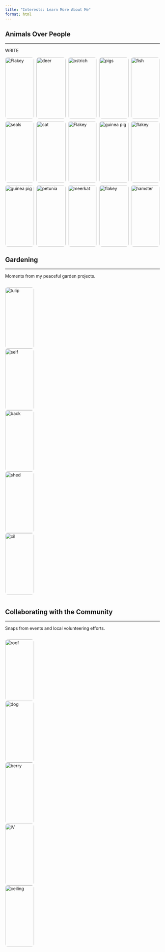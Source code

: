 ```yaml
---
title: "Interests: Learn More About Me"
format: html
---
```


<style>
.image-grid {
  display: grid;
  grid-template-columns: repeat(5, 1fr);
  gap: 8px;
  margin-top: 1em;
}
.image-grid img {
  width: 100%;
  height: 200px;
  object-fit: cover;
  border-radius: 8px;
  display: block;
  transition: transform 0.3s ease, filter 0.3s ease;
}
.image-grid img:hover {
  transform: scale(2.00);
  filter: brightness(90%);
  cursor: pointer;
  z-index: 10;
  position: relative;
}
</style>

## Animals Over People
<hr>

<p>WRITE</p>

<!-- Important: No blank lines between the div and images -->
<div class="image-grid">
<img src="images/animals over people/IMG_5981.jpg" alt="Flakey">
<img src="images/animals over people/IMG_5977.jpg" alt="deer">
<img src="images/animals over people/IMG_5975.jpg" alt="ostrich">
<img src="images/animals over people/IMG_5976.jpg" alt="pigs">
<img src="images/animals over people/IMG_5973.jpg" alt="fish">
<img src="images/animals over people/IMG_5979.jpg" alt="seals">
<img src="images/animals over people/IMG_5972.jpg" alt="cat">
<img src="images/animals over people/IMG_5980.jpg" alt="Flakey">
<img src="images/animals over people/IMG_5970.jpg" alt="guinea pig">
<img src="images/animals over people/IMG_5978.jpg" alt="flakey">
<img src="images/animals over people/IMG_5969.jpg" alt="guinea pig">
<img src="images/animals over people/IMG_5983.jpg" alt="petunia">
<img src="images/animals over people/IMG_5982.jpg" alt="meerkat">
<img src="images/animals over people/kissflakey.JPG" alt="flakey">
<img src="images/animals over people/IMG_5971.jpg" alt="hamster"></div>


## Gardening
<hr>

<p>Moments from my peaceful garden projects.</p>

<!-- Important: No blank lines between the div and images -->
<div class="image-grid">
<img src="images/gardening/tulip.jpg" alt="tulip">
<img src="images/gardening/selfie.JPG" alt="self">
<img src="images/gardening/back.jpg" alt="back">
<img src="images/gardening/shed.jpg" alt="shed">
<img src="images/gardening/cil.jpg" alt="cil">
</div>


## Collaborating with the Community
<hr>

<p>Snaps from events and local volunteering efforts.</p>

<div class="image-grid">
  <img src="images/comm/roof.jpg" alt="roof">
  <img src="images/comm/dog.jpg" alt="dog">
  <img src="images/comm/berry.jpg" alt="berry">
  <img src="images/comm/IV.jpg" alt="IV">
  <img src="images/comm/ceiling.jpg" alt="ceiling">
</div>
